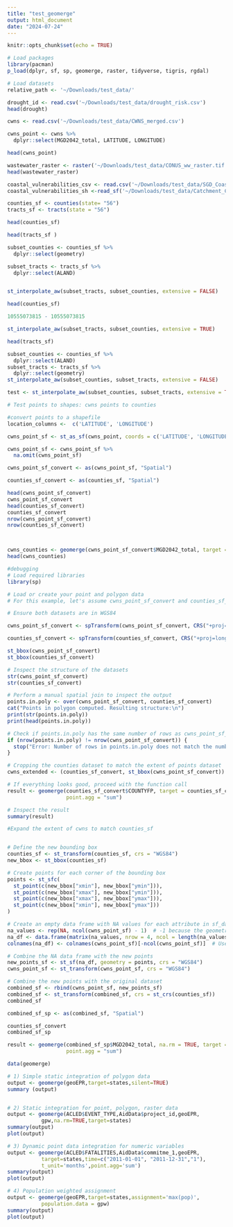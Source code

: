```yaml
---
title: "test_geomerge"
output: html_document
date: "2024-07-24"
---
```


```r
knitr::opts_chunk$set(echo = TRUE)
```

```r
# Load packages 
library(pacman)
p_load(dplyr, sf, sp, geomerge, raster, tidyverse, tigris, rgdal)

```

```r
# Load datasets 
relative_path <- '~/Downloads/test_data/'

drought_id <- read.csv('~/Downloads/test_data/drought_risk.csv')
head(drought)

cwns <- read.csv('~/Downloads/test_data/CWNS_merged.csv')

cwns_point <- cwns %>% 
  dplyr::select(MGD2042_total, LATITUDE, LONGITUDE)

head(cwns_point)

wastewater_raster <- raster('~/Downloads/test_data/CONUS_ww_raster.tif')
head(wastewater_raster)

coastal_vulnerabilities_csv <- read.csv('~/Downloads/test_data/SGD_Coastal_Vulnerabilities.csv')
coastal_vulnerabilities_sh <-read_sf('~/Downloads/test_data/Catchment_CONUS_coastline/Catchment_CONUS_coastline.shp')

counties_sf <- counties(state= "56")
tracts_sf <- tracts(state = "56")

head(counties_sf)
```


```r
head(tracts_sf )

subset_counties <- counties_sf %>% 
  dplyr::select(geometry)

subset_tracts <- tracts_sf %>% 
  dplyr::select(ALAND)


st_interpolate_aw(subset_tracts, subset_counties, extensive = FALSE)

```
```r
head(counties_sf) 
```
```r
10555073815 - 10555073815
```
```r
st_interpolate_aw(subset_tracts, subset_counties, extensive = TRUE)
```



```r
head(tracts_sf)
```


```r
subset_counties <- counties_sf %>%
  dplyr::select(ALAND)
subset_tracts <- tracts_sf %>%
  dplyr::select(geometry)
st_interpolate_aw(subset_counties, subset_tracts, extensive = FALSE)

```
```r
test <- st_interpolate_aw(subset_counties, subset_tracts, extensive = TRUE)
```



```r
# Test points to shapes: cwns points to counties

#convert points to a shapefile
location_columns <-  c('LATITUDE', 'LONGITUDE')

cwns_point_sf <- st_as_sf(cwns_point, coords = c('LATITUDE', 'LONGITUDE'), crs = st_crs(counties_sf))

cwns_point_sf <- cwns_point_sf %>% 
  na.omit(cwns_point_sf)

cwns_point_sf_convert <- as(cwns_point_sf, "Spatial")

counties_sf_convert <- as(counties_sf, "Spatial")

head(cwns_point_sf_convert)
cwns_point_sf_convert
head(counties_sf_convert)
counties_sf_convert
nrow(cwns_point_sf_convert)
nrow(counties_sf_convert)



cwns_counties <- geomerge(cwns_point_sf_convert$MGD2042_total, target = counties_sf_convert, point.agg = "sum")
head(cwns_counties) 


```
```r
#debugging 
# Load required libraries
library(sp)

# Load or create your point and polygon data
# For this example, let's assume cwns_point_sf_convert and counties_sf_convert are already loaded

# Ensure both datasets are in WGS84

cwns_point_sf_convert <- spTransform(cwns_point_sf_convert, CRS("+proj=longlat +datum=WGS84"))

counties_sf_convert <- spTransform(counties_sf_convert, CRS("+proj=longlat +datum=WGS84"))

st_bbox(cwns_point_sf_convert)
st_bbox(counties_sf_convert)

# Inspect the structure of the datasets
str(cwns_point_sf_convert)
str(counties_sf_convert)

# Perform a manual spatial join to inspect the output
points.in.poly <- over(cwns_point_sf_convert, counties_sf_convert)
cat("Points in polygon computed. Resulting structure:\n")
print(str(points.in.poly))
print(head(points.in.poly))

# Check if points.in.poly has the same number of rows as cwns_point_sf_convert
if (nrow(points.in.poly) != nrow(cwns_point_sf_convert)) {
  stop("Error: Number of rows in points.in.poly does not match the number of rows in cwns_point_sf_convert.")
}

# Cropping the counties dataset to match the extent of points dataset
cwns_extended <- (counties_sf_convert, st_bbox(cwns_point_sf_convert))

# If everything looks good, proceed with the function call
result <- geomerge(counties_sf_convert$COUNTYFP, target = counties_sf_convert, 
                   point.agg = "sum")

# Inspect the result
summary(result)


```
```r
#Expand the extent of cwns to match counties_sf 


# Define the new bounding box
counties_sf <- st_transform(counties_sf, crs = "WGS84")
new_bbox <- st_bbox(counties_sf)

# Create points for each corner of the bounding box
points <- st_sfc(
  st_point(c(new_bbox["xmin"], new_bbox["ymin"])),
  st_point(c(new_bbox["xmax"], new_bbox["ymin"])),
  st_point(c(new_bbox["xmax"], new_bbox["ymax"])),
  st_point(c(new_bbox["xmin"], new_bbox["ymax"]))
)

# Create an empty data frame with NA values for each attribute in sf_data
na_values <- rep(NA, ncol(cwns_point_sf) - 1)  # -1 because the geometry column is not included
na_df <- data.frame(matrix(na_values, nrow = 4, ncol = length(na_values)))
colnames(na_df) <- colnames(cwns_point_sf)[-ncol(cwns_point_sf)]  # Use the same column names except geometry

# Combine the NA data frame with the new points
new_points_sf <- st_sf(na_df, geometry = points, crs = "WGS84")
cwns_point_sf <- st_transform(cwns_point_sf, crs = "WGS84")

# Combine the new points with the original dataset
combined_sf <- rbind(cwns_point_sf, new_points_sf)
combined_sf <- st_transform(combined_sf, crs = st_crs(counties_sf))
combined_sf

combined_sf_sp <- as(combined_sf, "Spatial")

counties_sf_convert
combined_sf_sp

result <- geomerge(combined_sf_sp$MGD2042_total, na.rm = TRUE, target = counties_sf_convert, 
                   point.agg = "sum")


```
```r
data(geomerge)

# 1) Simple static integration of polygon data
output <- geomerge(geoEPR,target=states,silent=TRUE)
summary (output)


# 2) Static integration for point, polygon, raster data
output <- geomerge(ACLED$EVENT_TYPE,AidData$project_id,geoEPR,
		   gpw,na.rm=TRUE,target=states)
summary(output)
plot(output)

# 3) Dynamic point data integration for numeric variables
output <- geomerge(ACLED$FATALITIES,AidData$commitme_1,geoEPR,
		   target=states,time=c("2011-01-01", "2011-12-31","1"),
		   t_unit='months',point.agg='sum')
summary(output)
plot(output)

# 4) Population weighted assignment
output <- geomerge(geoEPR,target=states,assignment='max(pop)',
		   population.data = gpw)
summary(output)
plot(output)


```



